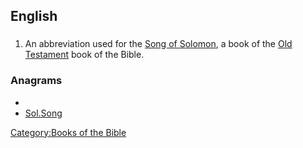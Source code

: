 ==English==

==={{abbreviation}}===
{{infl|en|abbreviation}}
# {{biblical}} An abbreviation used for the [[Song of Solomon]], a book of the [[Old Testament]] book of the Bible. 

===Anagrams===
* {{alphagram|glnooss}}
* [[Sol.Song#English|Sol.Song]]


[[Category:Books of the Bible]]